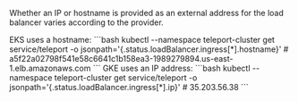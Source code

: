 Whether an IP or hostname is provided as an external address for the load balancer varies according to the provider.

  <Tabs>
    <TabItem label="EKS (hostname)">
      EKS uses a hostname:
      ```bash
      kubectl --namespace teleport-cluster get service/teleport -o jsonpath='{.status.loadBalancer.ingress[*].hostname}'
      # a5f22a02798f541e58c6641c1b158ea3-1989279894.us-east-1.elb.amazonaws.com
      ```
    </TabItem>
    <TabItem label="GKE (IP address)">
      GKE uses an IP address:
      ```bash
      kubectl --namespace teleport-cluster get service/teleport -o jsonpath='{.status.loadBalancer.ingress[*].ip}'
      # 35.203.56.38
      ```
    </TabItem>
  </Tabs>
